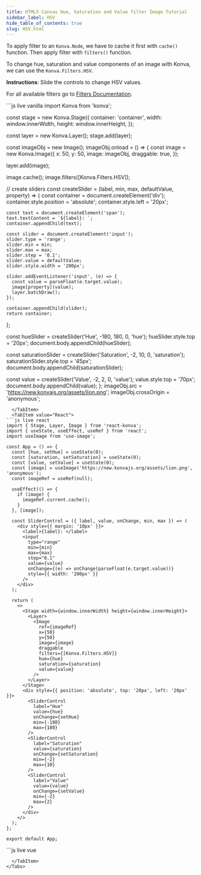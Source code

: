 ```yaml
---
title: HTML5 Canvas Hue, Saturation and Value filter Image Tutorial
sidebar_label: HSV
hide_table_of_contents: true
slug: HSV.html
---
```


To apply filter to an `Konva.Node`, we have to cache it first with `cache()` function. Then apply filter with `filters()` function.

To change hue, saturation and value components of an image with Konva, we can use the `Konva.Filters.HSV`.

**Instructions**: Slide the controls to change HSV values.

For all available filters go to [Filters Documentation](/api/Konva.Filters.html).


<Tabs>
  <TabItem value="Vanilla" default>
```js live vanilla
import Konva from 'konva';

const stage = new Konva.Stage({
  container: 'container',
  width: window.innerWidth,
  height: window.innerHeight,
});

const layer = new Konva.Layer();
stage.add(layer);

const imageObj = new Image();
imageObj.onload = () => {
  const image = new Konva.Image({
    x: 50,
    y: 50,
    image: imageObj,
    draggable: true,
  });

  layer.add(image);

  image.cache();
  image.filters([Konva.Filters.HSV]);
  
  // create sliders
  const createSlider = (label, min, max, defaultValue, property) => {
    const container = document.createElement('div');
    container.style.position = 'absolute';
    container.style.left = '20px';
    
    const text = document.createElement('span');
    text.textContent = `${label}: `;
    container.appendChild(text);
    
    const slider = document.createElement('input');
    slider.type = 'range';
    slider.min = min;
    slider.max = max;
    slider.step = '0.1';
    slider.value = defaultValue;
    slider.style.width = '200px';
    
    slider.addEventListener('input', (e) => {
      const value = parseFloat(e.target.value);
      image[property](value);
      layer.batchDraw();
    });
    
    container.appendChild(slider);
    return container;
  };

  const hueSlider = createSlider('Hue', -180, 180, 0, 'hue');
  hueSlider.style.top = '20px';
  document.body.appendChild(hueSlider);

  const saturationSlider = createSlider('Saturation', -2, 10, 0, 'saturation');
  saturationSlider.style.top = '45px';
  document.body.appendChild(saturationSlider);

  const value = createSlider('Value', -2, 2, 0, 'value');
  value.style.top = '70px';
  document.body.appendChild(value);
};
imageObj.src = 'https://new.konvajs.org/assets/lion.png';
imageObj.crossOrigin = 'anonymous';
```
  </TabItem>
  <TabItem value="React">
```js live react
import { Stage, Layer, Image } from 'react-konva';
import { useState, useEffect, useRef } from 'react';
import useImage from 'use-image';

const App = () => {
  const [hue, setHue] = useState(0);
  const [saturation, setSaturation] = useState(0);
  const [value, setValue] = useState(0);
  const [image] = useImage('https://new.konvajs.org/assets/lion.png', 'anonymous');
  const imageRef = useRef(null);

  useEffect(() => {
    if (image) {
      imageRef.current.cache();
    }
  }, [image]);

  const SliderControl = ({ label, value, onChange, min, max }) => (
    <div style={{ margin: '10px' }}>
      <label>{label}: </label>
      <input
        type="range"
        min={min}
        max={max}
        step="0.1"
        value={value}
        onChange={(e) => onChange(parseFloat(e.target.value))}
        style={{ width: '200px' }}
      />
    </div>
  );

  return (
    <>
      <Stage width={window.innerWidth} height={window.innerHeight}>
        <Layer>
          <Image
            ref={imageRef}
            x={50}
            y={50}
            image={image}
            draggable
            filters={[Konva.Filters.HSV]}
            hue={hue}
            saturation={saturation}
            value={value}
          />
        </Layer>
      </Stage>
      <div style={{ position: 'absolute', top: '20px', left: '20px' }}>
        <SliderControl
          label="Hue"
          value={hue}
          onChange={setHue}
          min={-180}
          max={180}
        />
        <SliderControl
          label="Saturation"
          value={saturation}
          onChange={setSaturation}
          min={-2}
          max={10}
        />
        <SliderControl
          label="Value"
          value={value}
          onChange={setValue}
          min={-2}
          max={2}
        />
      </div>
    </>
  );
};

export default App;
```
  </TabItem>
  <TabItem value="Vue">
```js live vue
<template>
  <div>
    <v-stage :config="stageSize">
      <v-layer>
        <v-image
          ref="imageNode"
          :config="{
            x: 50,
            y: 50,
            image: image,
            draggable: true,
            filters: [Konva.Filters.HSV],
            hue: hsvValues.hue,
            saturation: hsvValues.saturation,
            value: hsvValues.value,
          }"
        />
      </v-layer>
    </v-stage>
    <div style="position: absolute; top: 20px; left: 20px">
      <div v-for="control in controls" :key="control.label" style="margin: 10px">
        <label>{{ control.label }}: </label>
        <input
          type="range"
          :min="control.min"
          :max="control.max"
          step="0.1"
          :value="control.value"
          @input="(e) => updateValue(control.prop, parseFloat(e.target.value))"
          style="width: 200px"
        />
      </div>
    </div>
  </div>
</template>

<script setup>
import { ref, computed, watch, nextTick } from 'vue';
import { useImage } from 'vue-konva';
import Konva from 'konva';

const stageSize = {
  width: window.innerWidth,
  height: window.innerHeight,
};

const imageNode = ref(null);
const [image] = useImage('https://new.konvajs.org/assets/lion.png', 'anonymous');

const hsvValues = ref({
  hue: 0,
  saturation: 0,
  value: 0,
});

const controls = computed(() => [
  { label: 'Hue', prop: 'hue', min: -180, max: 180, value: hsvValues.value.hue },
  { label: 'Saturation', prop: 'saturation', min: -2, max: 10, value: hsvValues.value.saturation },
  { label: 'Value', prop: 'value', min: -2, max: 2, value: hsvValues.value.value },
]);

const updateValue = (prop, value) => {
  hsvValues.value[prop] = value;
};

watch(image, async (newImage) => {
  if (newImage) {
    await nextTick();
    imageNode.value.getNode().cache();
  }
});
</script>
```
  </TabItem>
</Tabs>
